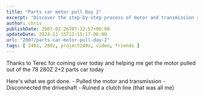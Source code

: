 ```yaml
---
title: "Parts car motor pull Day 2"
excerpt: "Discover the step-by-step process of motor and transmission removal from a '78 280z 2+2 parts car in this insightful blog post."
author: chris
publishDate: 2007-02-26T07:32:57+00:00
updateDate: 2024-11-15T12:15:17-06:00
url: "2007/parts-car-motor-pull-day-2"
tags: [ 240z, 280z, project240z, video, friends ]
---
```


<YouTubeEmbed videoId="1iXI_6gU88s" title="Project 240Z Day 2 of Parts Car Motor Pull" publishDate="2007-02-26T07:32:57+00:00" description="Thanks to Terec for coming over today and helping me get the motor pulled out of the 78 280Z 2+2 parts car today!" />

Thanks to Terec for coming over today and helping me get the motor pulled out of the 78 280Z 2+2 parts car today
    
Here's what we got done.
    - Pulled the motor and transmission
    - Disconnected the driveshaft
    - Ruined a clutch line (that was all me)

